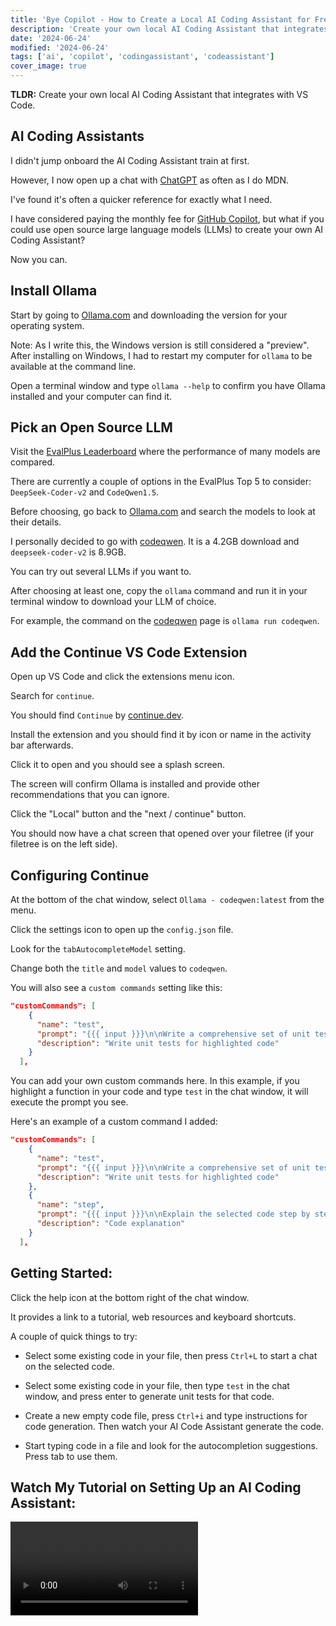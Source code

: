 ```yaml
---
title: 'Bye Copilot - How to Create a Local AI Coding Assistant for Free'
description: 'Create your own local AI Coding Assistant that integrates with VS Code.'
date: '2024-06-24'
modified: '2024-06-24'
tags: ['ai', 'copilot', 'codingassistant', 'codeassistant']
cover_image: true
---
```


**TLDR:** Create your own local AI Coding Assistant that integrates with VS Code.

## AI Coding Assistants

I didn't jump onboard the AI Coding Assistant train at first. 

However, I now open up a chat with [ChatGPT](https://chatgpt.com/) as often as I do MDN.

I've found it's often a quicker reference for exactly what I need. 

I have considered paying the monthly fee for [GitHub Copilot](https://github.com/features/copilot), but what if you could use open source large language models (LLMs) to create your own AI Coding Assistant? 

Now you can.

## Install Ollama

Start by going to [Ollama.com](https://ollama.com/) and downloading the version for your operating system. 

Note: As I write this, the Windows version is still considered a "preview". After installing on Windows, I had to restart my computer for `ollama` to be available at the command line.

Open a terminal window and type `ollama --help` to confirm you have Ollama installed and your computer can find it.

## Pick an Open Source LLM 

Visit the [EvalPlus Leaderboard](https://evalplus.github.io/leaderboard.html) where the performance of many models are compared. 

There are currently a couple of options in the EvalPlus Top 5 to consider: `DeepSeek-Coder-v2` and `CodeQwen1.5`. 

Before choosing, go back to [Ollama.com](https://ollama.com/) and search the models to look at their details. 

I personally decided to go with [codeqwen](https://ollama.com/library/codeqwen). It is a 4.2GB download and `deepseek-coder-v2` is 8.9GB.

You can try out several LLMs if you want to.

After choosing at least one, copy the `ollama` command and run it in your terminal window to download your LLM of choice. 

For example, the command on the [codeqwen](https://ollama.com/library/codeqwen) page is `ollama run codeqwen`.

## Add the Continue VS Code Extension 

Open up VS Code and click the extensions menu icon. 

Search for `continue`. 

You should find `Continue` by [continue.dev](https://www.continue.dev/).

Install the extension and you should find it by icon or name in the activity bar afterwards. 
 
Click it to open and you should see a splash screen. 

The screen will confirm Ollama is installed and provide other recommendations that you can ignore. 

Click the "Local" button and the "next / continue" button. 

You should now have a chat screen that opened over your filetree (if your filetree is on the left side).

## Configuring Continue

At the bottom of the chat window, select `Ollama - codeqwen:latest` from the menu. 

Click the settings icon to open up the `config.json` file. 

Look for the `tabAutocompleteModel` setting. 

Change both the `title` and `model` values to `codeqwen`.

You will also see a `custom commands` setting like this:

```json 
"customCommands": [
    {
      "name": "test",
      "prompt": "{{{ input }}}\n\nWrite a comprehensive set of unit tests for the selected code. It should setup, run tests that check for correctness including important edge cases, and teardown. Ensure that the tests are complete and sophisticated. Give the tests just as chat output, don't edit any file.",
      "description": "Write unit tests for highlighted code"
    }
  ],
```
You can add your own custom commands here. In this example, if you highlight a function in your code and type `test` in the chat window, it will execute the prompt you see. 

Here's an example of a custom command I added: 

```json 
"customCommands": [
    {
      "name": "test",
      "prompt": "{{{ input }}}\n\nWrite a comprehensive set of unit tests for the selected code. It should setup, run tests that check for correctness including important edge cases, and teardown. Ensure that the tests are complete and sophisticated. Give the tests just as chat output, don't edit any file.",
      "description": "Write unit tests for highlighted code"
    },
    {
      "name": "step",
      "prompt": "{{{ input }}}\n\nExplain the selected code step by step.",
      "description": "Code explanation"
    }
  ],
```

## Getting Started:

Click the help icon at the bottom right of the chat window. 

It provides a link to a tutorial, web resources and keyboard shortcuts. 

A couple of quick things to try: 

- Select some existing code in your file, then press `Ctrl+L`  to start a chat on the selected code. 

- Select some existing code in your file, then type `test` in the chat window, and press enter to generate unit tests for that code.

- Create a new empty code file, press `Ctrl+i` and type instructions for code generation. Then watch your AI Code Assistant generate the code. 

- Start typing code in a file and look for the autocompletion suggestions. Press tab to use them.


## Watch My Tutorial on Setting Up an AI Coding Assistant:

<Video id="he0_W5iCv-I" />


